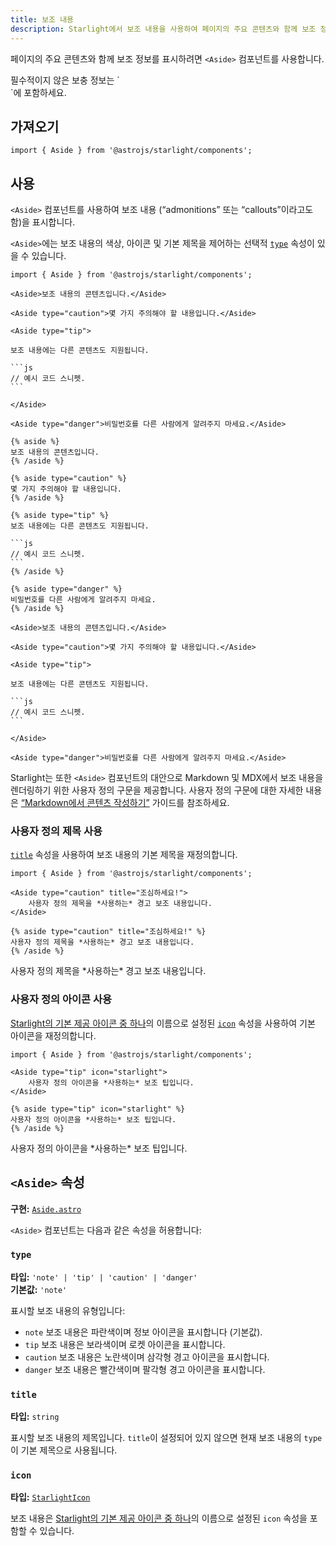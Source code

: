 ```yaml
---
title: 보조 내용
description: Starlight에서 보조 내용을 사용하여 페이지의 주요 콘텐츠와 함께 보조 정보를 표시하는 방법을 알아보세요.
---
```



페이지의 주요 콘텐츠와 함께 보조 정보를 표시하려면 `<Aside>` 컴포넌트를 사용합니다.


<Preview>

<Aside slot="preview">
    필수적이지 않은 보충 정보는 `<Aside>`에 포함하세요.
</Aside>

</Preview>

## 가져오기

```tsx
import { Aside } from '@astrojs/starlight/components';
```

## 사용

`<Aside>` 컴포넌트를 사용하여 보조 내용 (“admonitions” 또는 “callouts”이라고도 함)을 표시합니다.

`<Aside>`에는 보조 내용의 색상, 아이콘 및 기본 제목을 제어하는 선택적 [`type`](#type) 속성이 있을 수 있습니다.

<Preview>

````mdx
import { Aside } from '@astrojs/starlight/components';

<Aside>보조 내용의 콘텐츠입니다.</Aside>

<Aside type="caution">몇 가지 주의해야 할 내용입니다.</Aside>

<Aside type="tip">

보조 내용에는 다른 콘텐츠도 지원됩니다.

```js
// 예시 코드 스니펫.
```

</Aside>

<Aside type="danger">비밀번호를 다른 사람에게 알려주지 마세요.</Aside>
````

<Fragment slot="markdoc">

````markdoc
{% aside %}
보조 내용의 콘텐츠입니다.
{% /aside %}

{% aside type="caution" %}
몇 가지 주의해야 할 내용입니다.
{% /aside %}

{% aside type="tip" %}
보조 내용에는 다른 콘텐츠도 지원됩니다.

```js
// 예시 코드 스니펫.
```
{% /aside %}

{% aside type="danger" %}
비밀번호를 다른 사람에게 알려주지 마세요.
{% /aside %}
````

</Fragment>

<Fragment slot="preview">

    <Aside>보조 내용의 콘텐츠입니다.</Aside>

    <Aside type="caution">몇 가지 주의해야 할 내용입니다.</Aside>

    <Aside type="tip">

    보조 내용에는 다른 콘텐츠도 지원됩니다.

    ```js
    // 예시 코드 스니펫.
    ```

    </Aside>

    <Aside type="danger">비밀번호를 다른 사람에게 알려주지 마세요.</Aside>

</Fragment>

</Preview>

Starlight는 또한 `<Aside>` 컴포넌트의 대안으로 Markdown 및 MDX에서 보조 내용을 렌더링하기 위한 사용자 정의 구문을 제공합니다.
사용자 정의 구문에 대한 자세한 내용은 [“Markdown에서 콘텐츠 작성하기”](/ko/guides/authoring-content/#보조-내용) 가이드를 참조하세요.

### 사용자 정의 제목 사용

[`title`](#title) 속성을 사용하여 보조 내용의 기본 제목을 재정의합니다.

<Preview>

```mdx 'title="조심하세요!"'
import { Aside } from '@astrojs/starlight/components';

<Aside type="caution" title="조심하세요!">
	사용자 정의 제목을 *사용하는* 경고 보조 내용입니다.
</Aside>
```

<Fragment slot="markdoc">

```markdoc 'title="조심하세요!"'
{% aside type="caution" title="조심하세요!" %}
사용자 정의 제목을 *사용하는* 경고 보조 내용입니다.
{% /aside %}
```

</Fragment>

<Aside slot="preview" type="caution" title="조심하세요!">
	사용자 정의 제목을 *사용하는* 경고 보조 내용입니다.
</Aside>

</Preview>

### 사용자 정의 아이콘 사용

[Starlight의 기본 제공 아이콘 중 하나](/ko/reference/icons/#모든-아이콘)의 이름으로 설정된 [`icon`](#icon) 속성을 사용하여 기본 아이콘을 재정의합니다.

<Preview>

```mdx 'icon="starlight"'
import { Aside } from '@astrojs/starlight/components';

<Aside type="tip" icon="starlight">
	사용자 정의 아이콘을 *사용하는* 보조 팁입니다.
</Aside>
```

<Fragment slot="markdoc">

```markdoc 'icon="starlight"'
{% aside type="tip" icon="starlight" %}
사용자 정의 아이콘을 *사용하는* 보조 팁입니다.
{% /aside %}
```

</Fragment>

<Aside slot="preview" type="tip" icon="starlight">
	사용자 정의 아이콘을 *사용하는* 보조 팁입니다.
</Aside>

</Preview>

## `<Aside>` 속성

**구현:** [`Aside.astro`](https://github.com/withastro/starlight/blob/main/packages/starlight/user-components/Aside.astro)

`<Aside>` 컴포넌트는 다음과 같은 속성을 허용합니다:

### `type`

**타입:** `'note' | 'tip' | 'caution' | 'danger'`  
**기본값:** `'note'`

표시할 보조 내용의 유형입니다:

- `note` 보조 내용은 파란색이며 정보 아이콘을 표시합니다 (기본값).
- `tip` 보조 내용은 보라색이며 로켓 아이콘을 표시합니다.
- `caution` 보조 내용은 노란색이며 삼각형 경고 아이콘을 표시합니다.
- `danger` 보조 내용은 빨간색이며 팔각형 경고 아이콘을 표시합니다.

### `title`

**타입:** `string`

표시할 보조 내용의 제목입니다.
`title`이 설정되어 있지 않으면 현재 보조 내용의 `type`이 기본 제목으로 사용됩니다.

### `icon`

**타입:** [`StarlightIcon`](/ko/reference/icons/#starlighticon-타입)

보조 내용은 [Starlight의 기본 제공 아이콘 중 하나](/ko/reference/icons/#모든-아이콘)의 이름으로 설정된 `icon` 속성을 포함할 수 있습니다.
